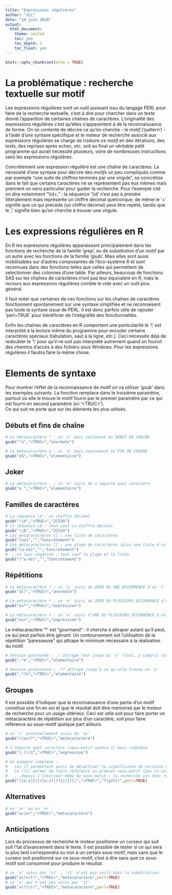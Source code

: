---
title: "Expressions régulières"
author: "JLL"
date: "14 juin 2018"
output:
  html_document:
    theme: united
    toc: yes
    toc_depth: 3
    toc_float: yes
---

```{r setup, include=FALSE}
knitr::opts_chunk$set(echo = TRUE)
```

# La problématique : recherche textuelle sur motif

Les expressions régulières sont un outil puissant issu du langage PERL pour faire de la recherche textuelle, c'est à dire pour chercher dans un texte donné l'apparition de certaines chaînes de caractères. L'originalité des expressions régulières c'est qu'elles s'apparentent à de la reconnaissance de forme. On se contente de décrire ce qu'on cherche - le *motif* ('pattern') - à l'aide d'une syntaxe spécifique et le moteur de recherche associé aux expressions régulières se charge de traduire ce *motif* en des itérations, des tests, des reprises après echec, etc. soit au final un véritable petit programme qui aurait nécessité plusieurs, voire de nombreuses instructions sans les expressions régulières.

Concrètement une expression régulière est une chaîne de caractères. La nécessité d'une syntaxe pour décrire des *motifs* un peu compliqués comme par exemple "une suite de chiffres terminés par une virgule", se concrétise dans le fait que certains caractères ne se représentent pas eux mêmes mais prennent un sens particulier pour guider la recherche. Pour l'exemple cité on dira notamment "\\\\d+," : la séquence '\\\\d' n'est pas à prendre littéralement mais représente un chiffre décimal quelconque, de même le '+' signifie que ce qui précède (un chiffre décimal) peut être repété, tandis que le ',' signifie bien qu'on cherche à trouver une virgule.

# Les expressions régulières en R

En R les expressions régulières apparaissent principalement dans les fonctions de recherche de la famille 'grep', ou de substitution d'un motif par un autre avec les fonctions de la famille 'gsub'. Mais elles sont aussi mobilisables sur d'autres composantes de l'éco-système R et sont reconnues dans des fonctions telles que celles qui permettent de selectionner des colonnes d'une table. Par ailleurs, beaucoup de fonctions SAS sur les chaînes de caractères n'ont pas leur équivalent en R,  mais le recours aux expressions régulières comble le vide avec un outil plus général.

Il faut noter que certaines de ces fonctions sur les chaînes de caractères fonctionnent spontanément sur une syntaxe simplifiée et ne reconnaisent pas toute la syntaxe issue de PERL. Il est donc parfois utile de rajouter 'perl=TRUE' pour bénéficier de l'intégralité des fonctionnalités.

Enfin les chaînes de caractères en R comportent une particularité le '\\' est interprété à la lecture même du programme pour encoder certains caractères spéciaux (tabulation, saut à la ligne, etc.). Ceci nécessite déjà de redoubler le '\\' pour qu'il ne soit pas interprété autrement quand on fournit des chemins d'accès à des fichiers sous Windows. Pour les expressions régulières il faudra faire la même chose.

# Elements de syntaxe

Pour montrer l'effet de la reconnaissance de motif on va utiliser 'gsub' dans les exemples suivants. La fonction remplace dans le troisième paramètre, partout où elle le trouve le motif fourni par le premier paramètre par ce qui est fourni en second paramètre (ici '\<TRUC\>'). 
<br> Ce qui suit ne porte que sur les éléments les plus utilisés.

## Débuts et fins de chaîne
```{r}
# Le métacaractère ^ : un 'a' mais seulement en DEBUT DE CHAINE
gsub("^a","<TRUC>","anormale")

# Le métacaractère $ : un 'e' mais seuelement en FIN DE CHAINE
gsub("e$","<TRUC>","elementaire")

```

## Joker
```{r}
# Le métacaractère . : un 'e' suivi de n'importe quel caractère
gsub("e.","<TRUC>","elementaire")

```

## Familles de caractères
```{r}
# La séquence \d : un chiffre décimal
gsub("\\d","<TRUC>","2C534")
# La séquence \D : tout sauf un chiffre décimal
gsub("\\D","<TRUC>","2C534")
# Les métacaractères [] : une liste de caractères
gsub("[oe]","","Concrètement")
# Les métacaractères [] : une plage de caractères (plus une liste d'un caractère)
gsub("[a-nè]","","Concrètement")
# ...et leur négation : tout sauf la plage et la liste
gsub("[^a-nè]","","Concrètement")
```

## Répétitions
```{r}
# Le métacaractère ? : un 'a' suivi de ZERO OU UNE OCCURRENCE d'un 'l'
gsub("al?","<TRUC>","anormale")

# Le métacaractère * : un 'e' suivi de ZERO OU PLUSIEURS OCCURRENCE d'un 's'
gsub("es*","<TRUC>","expression")

# Le métacaractère + : un 'e' suivi d'UNE OU PLUSIEURS OCCURRENCE d'un 's'
gsub("es+","<TRUC>","expression")

```
Le métacaractère '*' est "gourmand" : il cherche à attraper autant qu'il peut, ce qui peut parfois être génant. Un contournement est l'utilisation de la répétition "paresseuse" qui attrape le minimum nécessaire à la réalisation du motif.
```{r}
# Version gourmande : .* attrape tout jusqu'au 'e' final, y compris les 'e' intermédiaires.
gsub(".*e","<TRUC>","elementaire")

# Version paresseuse : .*? attrape jusqu'à ce qu'elle trouve un 'e'
gsub(".*?e","<TRUC>","elementaire")
```

## Groupes
Il est possible d'indiquer que la reconnaissance d'une partie d'un motif constitue une fin en soi et que le résultat doit être mémorisé par le moteur de recherche pour un usage ultérieur. Ceci est utile soit pour faire porter un métacaractère de répétition sur plus d'un caractère, soit pour faire référence au sous-motif quelque part ailleurs. 
```{r}
# un 'r' éventuellement suivi de 'ac'
gsub("r(ac)?","<TRUC>","metacaractere")

# n'importe quel caractère (sous-motif numéro 1) mais redoublé
gsub("(.)\\1","<TRUC>","expression")

# Un exemple complexe :
#   Les [] permettent aussi de désactiver la significaton de certains metacaractères
#   Le (?1) permet de faire référence au premier sous-motif (pas sa valeur contrairement à \1)
#   ...depuis l'interieur même du sous-motif : la recherche est donc recursive
gsub("([a-z][(]([a-z]|(?1))[)])","<TRUC>","f(g(h))",perl=TRUE)
```

## Alternatives
```{r}
# un 'ac' ou un 'er
gsub("ac|er","<TRUC>","metacaractere")

```

## Anticipations
Lors du processus de recherche le moteur positionne un curseur qui suit suit l'tat d'avancement dans le texte. Il est possible de tester si ce qui sera lu plus tard correspondra ou non à un certain sous-motif, mais sans que le curseur soit positionné sur ce sous-motif, c'est à dire sans que ce sous-motif soit consommé pour produire le résultat.
```{r}
# un 'a' suivi par 'ct' : 'ct' n'est pas inclu dans la substitution
gsub("a(?=ct)","<TRUC>","metacaractere",perl=TRUE)
# un 'a' qui n'est pas suivi par 'ct'
gsub("a(?!ct)","<TRUC>","metacaractere",perl=TRUE)
```


